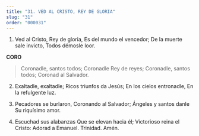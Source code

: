 ```yaml
---
title: "31. VED AL CRISTO, REY DE GLORIA"
slug: "31"
order: "000031"
---
```


1.	Ved al Cristo, Rey de gloria, Es del mundo el vencedor; De la muerte sale invicto, Todos démosle loor.

**CORO**

>Coronadle, santos todos; Coronadle Rey de reyes; Coronadle, santos todos; Coronad al Salvador.

2.	Exaltadle, exaltadle; Ricos triunfos da Jesús; En los cielos entronadle, En la refulgente luz.

3.	Pecadores se burlaron, Coronando al Salvador; Ángeles y santos danle Su riquísimo amor.

4.	Escuchad sus alabanzas Que se elevan hacia él; Victorioso reina el Cristo: Adorad a Emanuel.
Trinidad. Amén.
